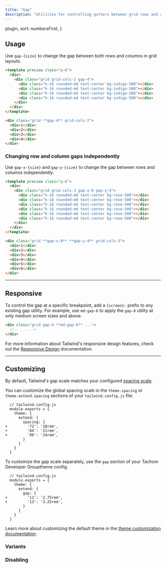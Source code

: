 ```yaml
---
title: "Gap"
description: "Utilities for controlling gutters between grid rows and columns."
---
```



  plugin,
  sort: numbersFirst,
}

## Usage

Use `gap-{size}` to change the gap between both rows and columns in grid layouts.

```html indigo
<template preview class="p-6">
  <div>
    <div class="grid grid-cols-2 gap-4">
      <div class="h-16 rounded-md text-center bg-indigo-500"></div>
      <div class="h-16 rounded-md text-center bg-indigo-500"></div>
      <div class="h-16 rounded-md text-center bg-indigo-500"></div>
      <div class="h-16 rounded-md text-center bg-indigo-500"></div>
    </div>
  </div>
</template>

<div class="grid **gap-4** grid-cols-2">
  <div>1</div>
  <div>2</div>
  <div>3</div>
  <div>4</div>
</div>
```

### Changing row and column gaps independently

Use `gap-x-{size}` and `gap-y-{size}` to change the gap between rows and columns independently.

```html rose
<template preview class="p-6">
  <div>
    <div class="grid grid-cols-3 gap-x-8 gap-y-4">
      <div class="h-16 rounded-md text-center bg-rose-500"></div>
      <div class="h-16 rounded-md text-center bg-rose-500"></div>
      <div class="h-16 rounded-md text-center bg-rose-500"></div>
      <div class="h-16 rounded-md text-center bg-rose-500"></div>
      <div class="h-16 rounded-md text-center bg-rose-500"></div>
      <div class="h-16 rounded-md text-center bg-rose-500"></div>
    </div>
  </div>
</template>

<div class="grid **gap-x-8** **gap-y-4** grid-cols-3">
  <div>1</div>
  <div>2</div>
  <div>3</div>
  <div>4</div>
  <div>5</div>
  <div>6</div>
</div>
```

---

## Responsive

To control the gap at a specific breakpoint, add a `{screen}:` prefix to any existing gap utility. For example, use `md:gap-6` to apply the `gap-6` utility at only medium screen sizes and above.

```html
<div class="grid gap-4 **md:gap-6** ...">
  <!-- ... -->
</div>
```

For more information about Tailwind's responsive design features, check out the [Responsive Design](/docs/responsive-design) documentation.

---

## Customizing

By default, Tailwind's gap scale matches your configured [spacing scale](/docs/customizing-spacing).

You can customize the global spacing scale in the `theme.spacing` or `theme.extend.spacing` sections of your `tailwind.config.js` file:

```diff-js
  // tailwind.config.js
  module.exports = {
    theme: {
      extend: {
        spacing: {
+         '72': '18rem',
+         '84': '21rem',
+         '96': '24rem',
        }
      }
    }
  }
```

To customize the gap scale separately, use the `gap` section of your Tachom Developer Grouptheme config.

```diff-js
  // tailwind.config.js
  module.exports = {
    theme: {
      extend: {
        gap: {
+         '11': '2.75rem',
+         '13': '3.25rem',
        }
      }
    }
  }
```

Learn more about customizing the default theme in the [theme customization documentation](/docs/theme#customizing-the-default-theme).

### Variants

<Variants plugin="gap" />

### Disabling

<Disabling plugin="gap" />
